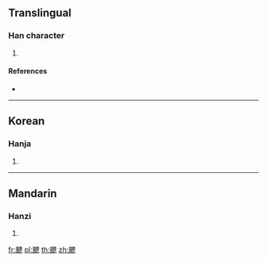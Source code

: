 {{character info/new}}
==Translingual==

===Han character===
{{Han char|rn=182|rad=風|as=12|sn=21|four=74219|canj=HNKCF}}

# {{defn|Han|sort=風12}}

====References====
* {{Han ref|kx=1414.370|dkj=43967|dj=1937.120|hdz=74492.040|uh=98C9|ud=39113|bh=F673|bd=63091}}

----

==Korean==

===Hanja===
{{ko-hanja|hangeul=[[료]]>[[요]]|eumhun=|rv=ryo>yo|mr=ryo>yo|y=lyo>yo}}

# {{defn|lang=ko|sort=風12}}

----

==Mandarin==

===Hanzi===
{{cmn-hanzi|pin=[[liáo]] ([[liao2]]), [[xiū]] ([[xiu1]])|wg=liao<sup>2</sup>, hsiu<sup>1</sup>}}

# {{defn|lang=cmn|sort=風12}}

[[fr:飉]]
[[pl:飉]]
[[th:飉]]
[[zh:飉]]